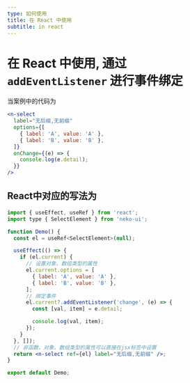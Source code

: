 ```yaml
---
type: 如何使用
title: 在 React 中使用
subtitle: in react
---
```


# 在 React 中使用, 通过 `addEventListener` 进行事件绑定

当案例中的代码为

```jsx
<n-select
  label="无后缀,无前缀"
  options={[
    { label: 'A', value: 'A' },
    { label: 'B', value: 'B' },
  ]}
  onChange={(e) => {
    console.log(e.detail);
  }}
/>
```

## React中对应的写法为

```jsx
import { useEffect, useRef } from 'react';
import type { SelectElement } from 'neko-ui';

function Demo() {
  const el = useRef<SelectElement>(null);

  useEffect(() => {
    if (el.current) {
      // 设置对象、数组类型的属性
      el.current.options = [
        { label: 'A', value: 'A' },
        { label: 'B', value: 'B' },
      ];
      // 绑定事件
      el.current?.addEventListener('change', (e) => {
        const [val, item] = e.detail;

        console.log(val, item);
      });
    }
  }, []);
  // 非函数、对象、数组类型的属性可以直接在jsx标签中设置
  return <n-select ref={el} label="无后缀,无前缀" />;
}

export default Demo;
```
